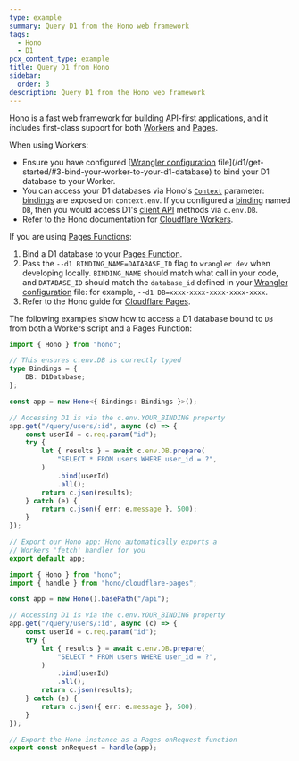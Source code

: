 ```yaml
---
type: example
summary: Query D1 from the Hono web framework
tags:
  - Hono
  - D1
pcx_content_type: example
title: Query D1 from Hono
sidebar:
  order: 3
description: Query D1 from the Hono web framework
---
```



Hono is a fast web framework for building API-first applications, and it includes first-class support for both [Workers](/workers/) and [Pages](/pages/).

When using Workers:

- Ensure you have configured [[Wrangler configuration](/workers/wrangler/configuration) file](/d1/get-started/#3-bind-your-worker-to-your-d1-database) to bind your D1 database to your Worker.
- You can access your D1 databases via Hono's [`Context`](https://hono.dev/api/context) parameter: [bindings](https://hono.dev/getting-started/cloudflare-workers#bindings) are exposed on `context.env`. If you configured a [binding](/pages/functions/bindings/#d1-databases) named `DB`, then you would access D1's [client API](/d1/build-with-d1/d1-client-api/#query-statement-methods) methods via `c.env.DB`.
- Refer to the Hono documentation for [Cloudflare Workers](https://hono.dev/getting-started/cloudflare-workers).

If you are using [Pages Functions](/pages/functions/):

1. Bind a D1 database to your [Pages Function](/pages/functions/bindings/#d1-databases).
2. Pass the `--d1 BINDING_NAME=DATABASE_ID` flag to `wrangler dev` when developing locally. `BINDING_NAME` should match what call in your code, and `DATABASE_ID` should match the `database_id` defined in your [Wrangler configuration](/workers/wrangler/configuration) file: for example, `--d1 DB=xxxx-xxxx-xxxx-xxxx-xxxx`.
3. Refer to the Hono guide for [Cloudflare Pages](https://hono.dev/getting-started/cloudflare-pages).

The following examples show how to access a D1 database bound to `DB` from both a Workers script and a Pages Function:

<Tabs> <TabItem label="workers">

```ts
import { Hono } from "hono";

// This ensures c.env.DB is correctly typed
type Bindings = {
	DB: D1Database;
};

const app = new Hono<{ Bindings: Bindings }>();

// Accessing D1 is via the c.env.YOUR_BINDING property
app.get("/query/users/:id", async (c) => {
	const userId = c.req.param("id");
	try {
		let { results } = await c.env.DB.prepare(
			"SELECT * FROM users WHERE user_id = ?",
		)
			.bind(userId)
			.all();
		return c.json(results);
	} catch (e) {
		return c.json({ err: e.message }, 500);
	}
});

// Export our Hono app: Hono automatically exports a
// Workers 'fetch' handler for you
export default app;
```

</TabItem> <TabItem label="pages">

```ts
import { Hono } from "hono";
import { handle } from "hono/cloudflare-pages";

const app = new Hono().basePath("/api");

// Accessing D1 is via the c.env.YOUR_BINDING property
app.get("/query/users/:id", async (c) => {
	const userId = c.req.param("id");
	try {
		let { results } = await c.env.DB.prepare(
			"SELECT * FROM users WHERE user_id = ?",
		)
			.bind(userId)
			.all();
		return c.json(results);
	} catch (e) {
		return c.json({ err: e.message }, 500);
	}
});

// Export the Hono instance as a Pages onRequest function
export const onRequest = handle(app);
```

</TabItem> </Tabs>
